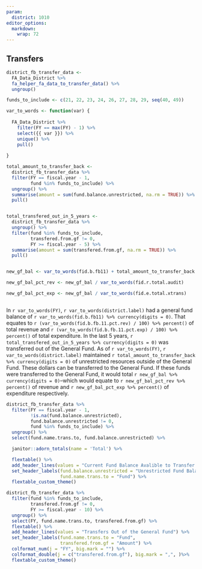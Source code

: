 ```yaml
---
param:
  district: 1010
editor_options: 
  markdown: 
    wrap: 72
---
```


## Transfers

```r
district_fb_transfer_data <- 
  FA_Data_District %>% 
  fa_helper_fa_data_to_transfer_data() %>% 
  ungroup()

funds_to_include <- c(21, 22, 23, 24, 26, 27, 28, 29, seq(40, 49))
```

```r

var_to_words <- function(var) {
  
  FA_Data_District %>% 
    filter(FY == max(FY) - 1) %>% 
    select({{ var }}) %>% 
    unique() %>% 
    pull()
  
}

```

```r
total_amount_to_transfer_back <- 
  district_fb_transfer_data %>% 
  filter(FY == fiscal.year - 1,
         fund %in% funds_to_include) %>% 
  ungroup() %>% 
  summarise(amount = sum(fund.balance.unrestricted, na.rm = TRUE)) %>% 
  pull()


total_transfered_out_in_5_years <- 
  district_fb_transfer_data %>% 
  ungroup() %>% 
  filter(fund %in% funds_to_include,
         transfered.from.gf != 0,
         FY >= fiscal.year - 5) %>% 
  summarise(amount = sum(transfered.from.gf, na.rm = TRUE)) %>% 
  pull()


new_gf_bal <- var_to_words(fid.b.fb11) + total_amount_to_transfer_back

new_gf_bal_pct_rev <- new_gf_bal / var_to_words(fid.r.total.audit)

new_gf_bal_pct_exp <- new_gf_bal / var_to_words(fid.e.total.xtrans)



```

In `r var_to_words(FY)`, `r var_to_words(district.label)` had a general
fund balance of `r var_to_words(fid.b.fb11) %>% currency(digits = 0)`.
That equates to
`r (var_to_words(fid.b.fb.11.pct.rev) / 100) %>% percent()` of total
revenue and `r (var_to_words(fid.b.fb.11.pct.exp) / 100) %>% percent()`
of total expenditure. In the last 5 years,
`r total_transfered_out_in_5_years %>% currency(digits = 0)` was
transferred out of the General Fund. As of `r var_to_words(FY)`,
`r var_to_words(district.label)` maintained
`r total_amount_to_transfer_back %>% currency(digits = 0)` of
unrestricted resources outside of the General Fund. These dollars can
be transferred to the General Fund. If these funds were transferred to
the General Fund, it would total
`r new_gf_bal %>% currency(digits = 0)`--which would equate to
`r new_gf_bal_pct_rev %>% percent()` of revenue and
`r new_gf_bal_pct_exp %>% percent()` of expenditure respectively.

```r

district_fb_transfer_data %>% 
  filter(FY == fiscal.year - 1,
         !is.na(fund.balance.unrestricted),
         fund.balance.unrestricted != 0,
         fund %in% funds_to_include) %>% 
  ungroup() %>% 
  select(fund.name.trans.to, fund.balance.unrestricted) %>% 

  janitor::adorn_totals(name = 'Total') %>% 

  flextable() %>% 
  add_header_lines(values = "Current Fund Balance Avalible to Transfer Back to the General Fund") %>% 
  set_header_labels(fund.balance.unrestricted = "Unrestricted Fund Balance",
                    fund.name.trans.to = "Fund") %>% 
  flextable_custom_theme()

```

\newline


```r

district_fb_transfer_data %>% 
  filter(fund %in% funds_to_include,
         transfered.from.gf != 0,
         FY >= fiscal.year - 10) %>% 
  ungroup() %>% 
  select(FY, fund.name.trans.to, transfered.from.gf) %>% 
  flextable() %>% 
  add_header_lines(values = "Transfers Out of the General Fund") %>% 
  set_header_labels(fund.name.trans.to = "Fund",
                    transfered.from.gf = "Amount") %>% 
  colformat_num(j = "FY", big.mark = "") %>%
  colformat_double(j = c("transfered.from.gf"), big.mark = ",", )%>%
  flextable_custom_theme()


```




